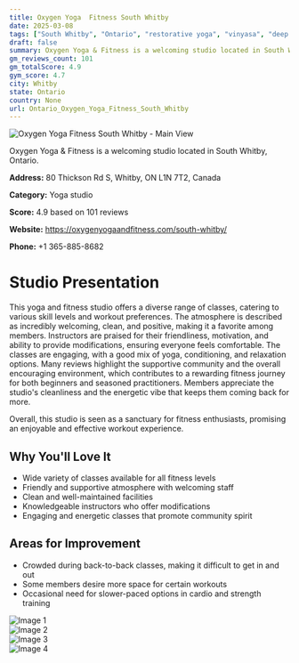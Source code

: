```yaml
---
title: Oxygen Yoga  Fitness South Whitby
date: 2025-03-08
tags: ["South Whitby", "Ontario", "restorative yoga", "vinyasa", "deep stretch", "welcoming atmosphere", "clean facility", "Whitby"]  
draft: false
summary: Oxygen Yoga & Fitness is a welcoming studio located in South Whitby, Ontario.
gm_reviews_count: 101
gm_totalScore: 4.9
gym_score: 4.7
city: Whitby
state: Ontario
country: None
url: Ontario_Oxygen_Yoga_Fitness_South_Whitby
---
```


<div className="aspect-[16/9] relative my-8">
  <img 
    src="https://lh5.googleusercontent.com/p/AF1QipMg8SKrHcLNXVAhqINDnFuBZWnmJ0V5_965v2s=w1920-h1080-k-no"
    alt="Oxygen Yoga  Fitness South Whitby - Main View"
    className="object-cover absolute inset-0 w-full h-full rounded-lg"
  />
</div>

Oxygen Yoga & Fitness is a welcoming studio located in South Whitby, Ontario.

**Address:** 80 Thickson Rd S, Whitby, ON L1N 7T2, Canada

**Category:** Yoga studio

**Score:** 4.9 based on 101 reviews

**Website:** https://oxygenyogaandfitness.com/south-whitby/

**Phone:** +1 365-885-8682

# Studio Presentation

This yoga and fitness studio offers a diverse range of classes, catering to various skill levels and workout preferences. The atmosphere is described as incredibly welcoming, clean, and positive, making it a favorite among members. Instructors are praised for their friendliness, motivation, and ability to provide modifications, ensuring everyone feels comfortable. The classes are engaging, with a good mix of yoga, conditioning, and relaxation options. Many reviews highlight the supportive community and the overall encouraging environment, which contributes to a rewarding fitness journey for both beginners and seasoned practitioners. Members appreciate the studio's cleanliness and the energetic vibe that keeps them coming back for more.

Overall, this studio is seen as a sanctuary for fitness enthusiasts, promising an enjoyable and effective workout experience.

## Why You'll Love It

- Wide variety of classes available for all fitness levels
- Friendly and supportive atmosphere with welcoming staff
- Clean and well-maintained facilities
- Knowledgeable instructors who offer modifications
- Engaging and energetic classes that promote community spirit

## Areas for Improvement

- Crowded during back-to-back classes, making it difficult to get in and out
- Some members desire more space for certain workouts
- Occasional need for slower-paced options in cardio and strength training

<div className="grid grid-cols-1 xl:grid-cols-2 gap-4 my-8">
<div className="aspect-[4/3] relative"><img src="https://lh5.googleusercontent.com/p/AF1QipOjHFUU_Bhm-qn7Z7ly3x2hp0IsP329dWQUT2c=w1920-h1080-k-no" alt="Image 1" className="object-cover absolute inset-0 w-full h-full rounded-lg" /></div>
<div className="aspect-[4/3] relative"><img src="https://lh5.googleusercontent.com/p/AF1QipMHYTuR3tpl9x30xzhwHbegmWg9GwKMN7Z4A8M=w1920-h1080-k-no" alt="Image 2" className="object-cover absolute inset-0 w-full h-full rounded-lg" /></div>
<div className="aspect-[4/3] relative"><img src="https://lh5.googleusercontent.com/p/AF1QipP_J-2MmLQZfOHjvAEN7WgWiugGTLUS8FgI0cxw=w1920-h1080-k-no" alt="Image 3" className="object-cover absolute inset-0 w-full h-full rounded-lg" /></div>
<div className="aspect-[4/3] relative"><img src="https://lh5.googleusercontent.com/p/AF1QipMwOhB4OtngvJqJcfRqxSzy_KIjIrxhnz3qBtg1=w1920-h1080-k-no" alt="Image 4" className="object-cover absolute inset-0 w-full h-full rounded-lg" /></div>
</div>